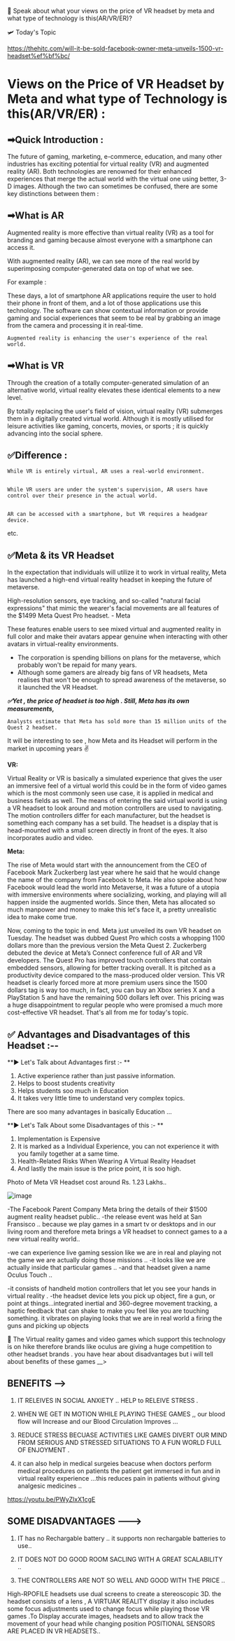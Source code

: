 📳 Speak about what your views on the price of VR headset by meta and what type of technology is this(AR/VR/ER)?

🛩️ Today's Topic

https://thehitc.com/will-it-be-sold-facebook-owner-meta-unveils-1500-vr-headset%ef%bf%bc/


# Views on the Price of VR Headset by Meta and what type of Technology is this(AR/VR/ER) :


## ➡Quick Introduction :

The future of gaming, marketing, e-commerce, education, and many other industries has exciting potential for virtual reality (VR) and augmented reality (AR). Both technologies are renowned for their enhanced experiences that merge the actual world with the virtual one using better, 3-D images. Although the two can sometimes be confused, there are some key distinctions between them :


## ➡What is AR
Augmented reality is more effective than virtual reality (VR) as a tool for branding and gaming because almost everyone with a smartphone can access it.

With augmented reality (AR), we can see more of the real world by superimposing computer-generated data on top of what we see. 

For example : 

These days, a lot of smartphone AR applications require the user to hold their phone in front of them, and a lot of those applications use this technology. The software can show contextual information or provide gaming and social experiences that seem to be real by grabbing an image from the camera and processing it in real-time.

    Augmented reality is enhancing the user's experience of the real world.


## ➡What is VR 
Through the creation of a totally computer-generated simulation of an alternative world, virtual reality elevates these identical elements to a new level.

By totally replacing the user's field of vision, virtual reality (VR) submerges them in a digitally created virtual world. Although it is mostly utilised for leisure activities like gaming, concerts, movies, or sports ; it is quickly advancing into the social sphere.

## ✅Difference : 

    While VR is entirely virtual, AR uses a real-world environment.


    While VR users are under the system's supervision, AR users have control over their presence in the actual world.


    AR can be accessed with a smartphone, but VR requires a headgear device.


etc.

## ✅Meta & its VR Headset


In the expectation that individuals will utilize it to work in virtual reality, Meta has launched a high-end virtual reality headset in keeping the future of metaverse.

High-resolution sensors, eye tracking, and so-called "natural facial expressions" that mimic the wearer's facial movements are all features of the $1499 Meta Quest Pro headset.  - Meta

These features enable users to see mixed virtual and augmented reality in full color and make their avatars appear genuine when interacting with other avatars in virtual-reality environments.

- The corporation is spending billions on plans for the metaverse, which probably won't be repaid for many years.
- Although some gamers are already big fans of VR headsets, Meta realises that won't be enough to spread awareness of the metaverse, so it launched the VR Headset.



***✅Yet , the price of headset is too high . Still, Meta has its own measurements,***

    Analysts estimate that Meta has sold more than 15 million units of the Quest 2 headset. 


It will be interesting to see , how Meta and its Headset will perform in the market in upcoming years ✌

**VR:**

Virtual Reality or VR is basically a simulated experience that gives the user an immersive feel of a virtual world this could be in the form of video games which is the most commonly seen use case, it is applied in medical and business fields as well. The means of entering the said virtual world is using a VR headset to look around and motion controllers are used to navigating. The motion controllers differ for each manufacturer, but the headset is something each company has a set build. The headset is a display that is head-mounted with a small screen directly in front of the eyes. It also incorporates audio and video.

**Meta:**

The rise of Meta would start with the announcement from the CEO of Facebook Mark Zuckerberg last year where he said that he would change the name of the company from Facebook to Meta. He also spoke about how Facebook would lead the world into Metaverse, it was a future of a utopia with immersive environments where socializing, working, and playing will all happen inside the augmented worlds. Since then, Meta has allocated so much manpower and money to make this let's face it, a pretty unrealistic idea to make come true.

Now, coming to the topic in end. Meta just unveiled its own VR headset on Tuesday. The headset was dubbed Quest Pro which costs a whopping 1100 dollars more than the previous version the Meta Quest 2. Zuckerberg debuted the device at Meta’s Connect conference full of AR and VR developers. The Quest Pro has improved touch controllers that contain embedded sensors, allowing for better tracking overall. It is pitched as a productivity device compared to the mass-produced older version. This VR headset is clearly forced more at more premium users since the 1500 dollars tag is way too much, in fact, you can buy an Xbox series X and a PlayStation 5 and have the remaining 500 dollars left over. This pricing was a huge disappointment to regular people who were promised a much more cost-effective VR headset. That's all from me for today's topic.

## ✅  Advantages and Disadvantages of this Headset :--

**▶️  Let's Talk about Advantages first :- **
1. Active experience rather than just passive information. 
2. Helps to boost students creativity
3. Helps students soo much in Education 
4. It takes very little time to understand very complex topics.

 There are soo many advantages in basically Education ...


**▶️ Let's Talk About some Disadvantages of this :- **
1. Implementation is Expensive 
2. It is marked as a Individual Experience, you can not experience it with you family together at a same time.
3. Health-Related Risks When Wearing A Virtual Reality Headset
4. And lastly the main issue is the price point, it is soo high. 

Photo of Meta VR Headset cost around Rs. 1.23 Lakhs..

![image](https://user-images.githubusercontent.com/103866475/195758869-b4675d40-97bb-4515-8a3b-4b41f07f80ae.png)


-The Facebook Parent Company Meta bring the details of their $1500 augment reality headset  public.. 
-the release event was held at San Fransisco .. because we play games in a smart tv  or desktops and in our living room  and  therefore meta brings a  VR headset to connect games to a a new virtual reality world..


-we can experience live gaming session like we are in real and playing not the game we are actually doing those missions ..
-it looks like we are actually inside that particular games ..
-and that headset given a name Oculus Touch ..

-it consists of handheld motion controllers that let you see your hands in virtual reality .
-the headset device  lets you pick up object, fire a gun, or point at things...integrated inertial and 360-degree movement tracking, a haptic feedback that can shake to make you feel like you are touching something. it vibrates on playing looks that we are in real world a firing the guns and picking up objects 
 
 🦧 
The Virtual reality  games and video games which support this technology is on hike therefore brands like oculus are giving a huge competition to other headset brands .
you have hear about disadvantages but i will tell about benefits of these games __> 

## BENEFITS -->

1) IT RELEIVES IN SOCIAL ANXIETY .. HELP to RELEIVE STRESS .

2) WHEN WE GET IN MOTION WHILE PLAYING THESE GAMES ,, our blood flow will Increase and our Blood Circulation Improves ...

3) REDUCE STRESS BECUASE ACTIVITIES LIKE GAMES DIVERT OUR MIND FROM SERIOUS AND STRESSED SITUATIONS TO A FUN WORLD FULL OF ENJOYMENT .

4) it can also help in medical surgeies beacuse when doctors perform medical procedures on patients the patient get immersed in fun and in virtual reality experience ...this reduces pain in patients without giving analgesic medicines ..

https://youtu.be/PWyZlxX1cgE

## SOME DISADVANTAGES ---> 

1) IT has no Rechargable battery .. it supports non rechargable batteries to use..

2) IT DOES NOT DO GOOD ROOM SACLING WITH A GREAT SCALABILITY ..

3) THE CONTROLLERS ARE NOT SO WELL AND GOOD WITH THE PRICE ..

High-RPOFILE  headsets use dual screens to create a stereoscopic 3D.  the headset consists of a lens ,  A VIRTUAK REALITY display it also includes some focus adjustments used to change focus while playing those VR games  .To Display accurate images, headsets and to allow track the movement of your head while changing position POSITIONAL SENSORS ARE PLACED IN VR HEADSETS.. 
 
